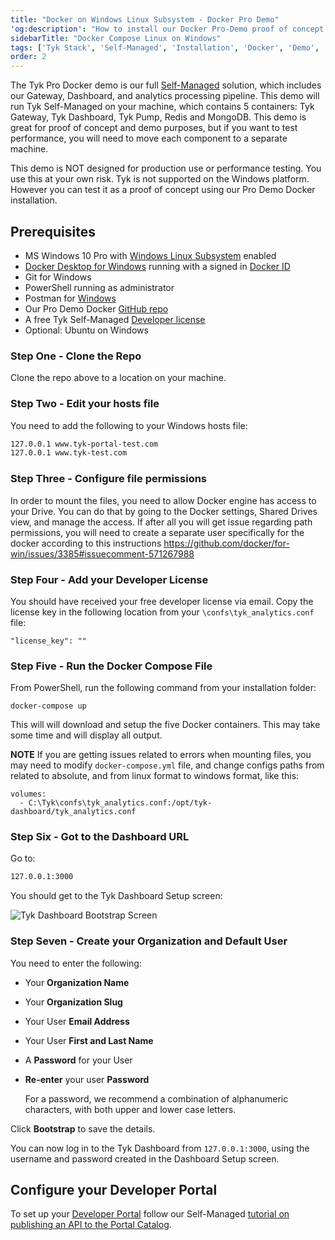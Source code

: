 ```yaml
---
title: "Docker on Windows Linux Subsystem - Docker Pro Demo"
'og:description': "How to install our Docker Pro-Demo proof of concept using Docker on Windows with the Linux Subsystem installed"
sidebarTitle: "Docker Compose Linux on Windows"
tags: ['Tyk Stack', 'Self-Managed', 'Installation', 'Docker', 'Demo', 'Windows', 'Linux Subsystem']
order: 2
---
```


The Tyk Pro Docker demo is our full [Self-Managed](/tyk-on-premises) solution, which includes our Gateway, Dashboard, and analytics processing pipeline. This demo will run Tyk Self-Managed on your machine, which contains 5 containers: Tyk Gateway, Tyk Dashboard, Tyk Pump, Redis and MongoDB. This demo is great for proof of concept and demo purposes, but if you want to test performance, you will need to move each component to a separate machine.


<Warning>
This demo is NOT designed for production use or performance testing.
</Warning>



<Note>
You use this at your own risk. Tyk is not supported on the Windows platform. However you can test it as a proof of concept using our Pro Demo Docker installation.
</Note>



## Prerequisites

- MS Windows 10 Pro with [Windows Linux Subsystem](https://docs.microsoft.com/en-us/windows/wsl/install-win10) enabled
- [Docker Desktop for Windows](https://docs.docker.com/docker-for-windows/install/) running with a signed in [Docker ID](https://docs.docker.com/docker-id/)
- Git for Windows
- PowerShell running as administrator
- Postman for [Windows](https://www.getpostman.com/downloads/)
- Our Pro Demo Docker [GitHub repo](https://github.com/TykTechnologies/tyk-pro-docker-demo)
- A free Tyk Self-Managed [Developer license](https://tyk.io/product/tyk-on-premises-free-edition/)
- Optional: Ubuntu on Windows

### Step One - Clone the Repo

Clone the repo above to a location on your machine.

### Step Two - Edit your hosts file

You need to add the following to your Windows hosts file:

```bash
127.0.0.1 www.tyk-portal-test.com
127.0.0.1 www.tyk-test.com
```

### Step Three - Configure file permissions
In order to mount the files, you need to allow Docker engine has access to your Drive. 
You can do that by going to the Docker settings, Shared Drives view, and manage the access. 
If after all you will get issue regarding path permissions, you will need to create a separate user specifically for the docker according to this instructions https://github.com/docker/for-win/issues/3385#issuecomment-571267988


### Step Four - Add your Developer License

You should have received your free developer license via email. Copy the license key in the following location from your `\confs\tyk_analytics.conf` file:

```
"license_key": ""
```

### Step Five - Run the Docker Compose File

From PowerShell, run the following command from your installation folder:

```console
docker-compose up
```

This will will download and setup the five Docker containers. This may take some time and will display all output.

**NOTE**
If you are getting issues related to errors when mounting files, you may need to modify 
`docker-compose.yml` file, and change configs paths from related to absolute, and from linux format to windows format, like this:
```
volumes:
  - C:\Tyk\confs\tyk_analytics.conf:/opt/tyk-dashboard/tyk_analytics.conf
```

### Step Six - Got to the Dashboard URL

Go to:

```bash
127.0.0.1:3000
```

You should get to the Tyk Dashboard Setup screen:

<img src="/img/dashboard/system-management/bootstrap_screen.png" alt="Tyk Dashboard Bootstrap Screen" />

### Step Seven - Create your Organization and Default User

You need to enter the following:

- Your **Organization Name**
- Your **Organization Slug**
- Your User **Email Address**
- Your User **First and Last Name**
- A **Password** for your User
- **Re-enter** your user **Password**



    <Note>
    For a password, we recommend a combination of alphanumeric characters, with both upper and lower case
    letters.
    </Note>


Click **Bootstrap** to save the details.

You can now log in to the Tyk Dashboard from `127.0.0.1:3000`, using the username and password created in the Dashboard Setup screen.

## Configure your Developer Portal

To set up your [Developer Portal](/tyk-developer-portal) follow our Self-Managed [tutorial on publishing an API to the Portal Catalog](/getting-started/tutorials/publish-api).
